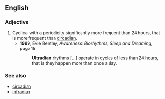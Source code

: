 ==English==
===Adjective===
{{en-adj|more}}

# Cyclical with a periodicity significantly more frequent than 24 hours, that is more frequent than [[circadian]].
#* '''1999''', Evie Bentley, ''Awareness: Biorhythms, Sleep and Dreaming'', page 15
#*: '''Ultradian''' rhythms […] operate in cycles of less than 24 hours, that is they happen more than once a day.

===See also===
* [[circadian]]
* [[infradian]]